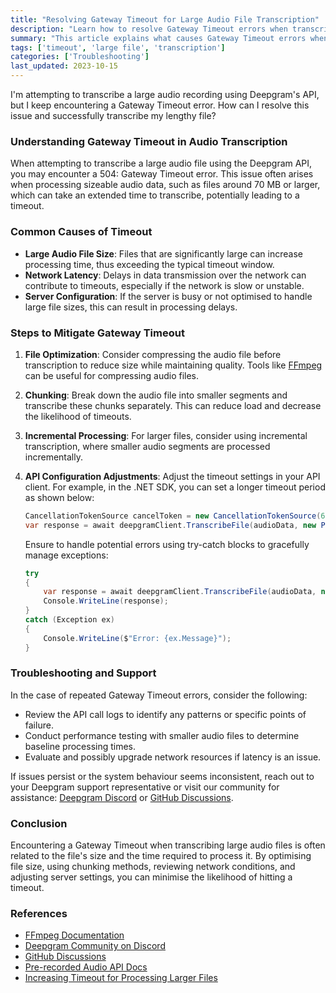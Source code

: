 ```yaml
---
title: "Resolving Gateway Timeout for Large Audio File Transcription"
description: "Learn how to resolve Gateway Timeout errors when transcribing large audio files using Deepgram's speech-to-text API."
summary: "This article explains what causes Gateway Timeout errors when transcribing large audio files with Deepgram's API and provides steps to mitigate the issue, such as file optimization, batch processing, and adjusting timeout settings."
tags: ['timeout', 'large file', 'transcription']
categories: ['Troubleshooting']
last_updated: 2023-10-15
---
```


<CommunityQuestion>I'm attempting to transcribe a large audio recording using Deepgram's API, but I keep encountering a Gateway Timeout error. How can I resolve this issue and successfully transcribe my lengthy file?</CommunityQuestion>

### Understanding Gateway Timeout in Audio Transcription

When attempting to transcribe a large audio file using the Deepgram API, you may encounter a 504: Gateway Timeout error. This issue often arises when processing sizeable audio data, such as files around 70 MB or larger, which can take an extended time to transcribe, potentially leading to a timeout.

### Common Causes of Timeout

- **Large Audio File Size**: Files that are significantly large can increase processing time, thus exceeding the typical timeout window.
- **Network Latency**: Delays in data transmission over the network can contribute to timeouts, especially if the network is slow or unstable.
- **Server Configuration**: If the server is busy or not optimised to handle large file sizes, this can result in processing delays.

### Steps to Mitigate Gateway Timeout

1. **File Optimization**: Consider compressing the audio file before transcription to reduce size while maintaining quality. Tools like [FFmpeg](https://ffmpeg.org/documentation.html) can be useful for compressing audio files.
2. **Chunking**: Break down the audio file into smaller segments and transcribe these chunks separately. This can reduce load and decrease the likelihood of timeouts.
3. **Incremental Processing**: For larger files, consider using incremental transcription, where smaller audio segments are processed incrementally.
4. **API Configuration Adjustments**: Adjust the timeout settings in your API client. For example, in the .NET SDK, you can set a longer timeout period as shown below:

   ```csharp
   CancellationTokenSource cancelToken = new CancellationTokenSource(600000); // 10-minute timeout
   var response = await deepgramClient.TranscribeFile(audioData, new PreRecordedSchema() { Model = "nova-3" }, cancelToken);
   ```

   Ensure to handle potential errors using try-catch blocks to gracefully manage exceptions:

   ```csharp
   try
   {
       var response = await deepgramClient.TranscribeFile(audioData, new PreRecordedSchema() { Model = "nova-3" }, cancelToken);
       Console.WriteLine(response);
   }
   catch (Exception ex)
   {
       Console.WriteLine($"Error: {ex.Message}");
   }
   ```

### Troubleshooting and Support

In the case of repeated Gateway Timeout errors, consider the following:

- Review the API call logs to identify any patterns or specific points of failure.
- Conduct performance testing with smaller audio files to determine baseline processing times.
- Evaluate and possibly upgrade network resources if latency is an issue.

If issues persist or the system behaviour seems inconsistent, reach out to your Deepgram support representative or visit our community for assistance: [Deepgram Discord](https://discord.gg/deepgram) or [GitHub Discussions](https://github.com/deepgram/deepgram-js/discussions).

### Conclusion

Encountering a Gateway Timeout when transcribing large audio files is often related to the file's size and the time required to process it. By optimising file size, using chunking methods, reviewing network conditions, and adjusting server settings, you can minimise the likelihood of hitting a timeout.

### References
- [FFmpeg Documentation](https://ffmpeg.org/documentation.html)
- [Deepgram Community on Discord](https://discord.gg/deepgram)
- [GitHub Discussions](https://github.com/deepgram/deepgram-js/discussions)
- [Pre-recorded Audio API Docs](../reference/speech-to-text-api/listen)
- [Increasing Timeout for Processing Larger Files](../guides/increasing-timeout-for-large-file-processing)